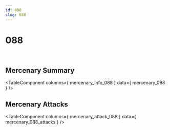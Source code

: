 ```yaml
---
id: 088
slug: 088
---
```



# 088

<div style = {{ display: "flex" }}>
    <Image img={require('@site/static/img/mercenaries/illust/thum_char_view_n_088.jpg')}/>
    <Image img={require('@site/static/img/mercenaries/illust/thum_char_view_o_088.jpg')}/>
</div>

## Mercenary Summary

<TableComponent
  columns={ mercenary_info_088 }
  data={ mercenary_088 }
/>

## Mercenary Attacks

<TableComponent
  columns={ mercenary_attack_088 }
  data={ mercenary_088_attacks }
/>